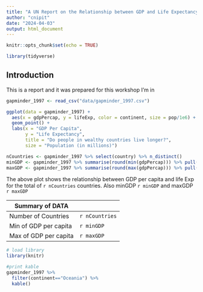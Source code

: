```yaml
---
title: "A UN Report on the Relationship between GDP and Life Expectancy"
author: "cnipit"
date: "2024-04-03"
output: html_document
---
```


```r
knitr::opts_chunk$set(echo = TRUE)
```

```r
library(tidyverse)
```
## Introduction

This is a report and it was prepared for this workshop I'm in

```r
gapminder_1997 <- read_csv("data/gapminder_1997.csv")
```
```r
ggplot(data = gapminder_1997) +
  aes(x = gdpPercap, y = lifeExp, color = continent, size = pop/1e6) +
  geom_point() +
  labs(x = "GDP Per Capita", 
       y = "Life Expectancy", 
       title = "Do people in wealthy countries live longer?",
       size = "Population (in millions)")
```
```r
nCountries <- gapminder_1997 %>% select(country) %>% n_distinct()
minGDP <- gapminder_1997 %>% summarise(round(min(gdpPercap))) %>% pull()
maxGDP <- gapminder_1997 %>% summarise(round(max(gdpPercap))) %>% pull()
```

The above plot shows the relationship between GDP per capita and life Exp for the total of `r nCountries` countries. Also minGDP `r minGDP` and maxGDP `r maxGDP`

|Summary of DATA|
|-------|-------|
|Number of Countries|`r nCountries`|
|Min of GDP per capita|`r minGDP`|
|Max of GDP per capita|`r maxGDP`|

```r
# load library
library(knitr)

#print kable
gapminder_1997 %>%
  filter(continent=="Oceania") %>% 
  kable()
```

